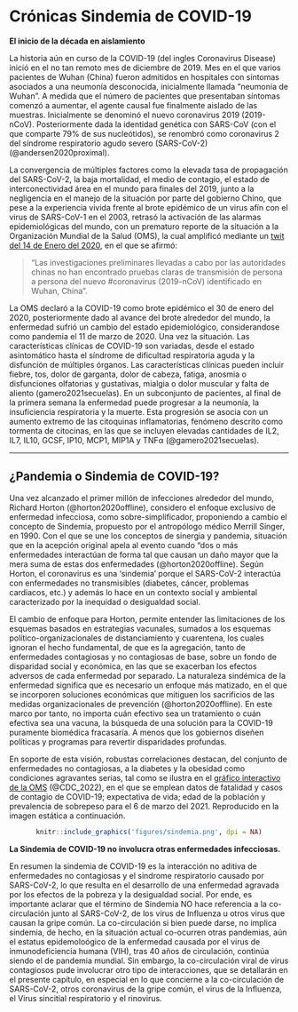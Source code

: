 # Crónicas Sindemia de COVID-19 {#covid}

**El inicio de la década en aislamiento**

La historia aún en curso de la COVID-19 (del ingles Coronavirus Disease) inició en el no tan remoto mes de diciembre de 2019. Mes en el que varios pacientes de Wuhan (China) fueron admitidos en hospitales con síntomas asociados a una neumonía desconocida, inicialmente llamada "neumonía de Wuhan". A medida que el número de pacientes que presentaban síntomas comenzó a aumentar, el agente causal fue finalmente aislado de las muestras. Inicialmente se denominó el nuevo coronavirus 2019 (2019-nCoV). Posteriormente dada la identidad genética con SARS-CoV (con el que comparte 79% de sus nucleótidos), se renombró como  coronavirus 2 del síndrome respiratorio agudo severo (SARS-CoV-2) (@andersen2020proximal). 

La convergencia de múltiples factores como la elevada tasa de propagación del SARS-CoV-2, la baja mortalidad, el medio de contagio, el estado de interconectividad área en el mundo para finales del 2019, junto a la negligencia en el manejo de la situación por parte del gobierno Chino, que pese a la experiencia vivida frente al brote epidémico de un virus afín con el virus de SARS-CoV-1 en el 2003, retrasó la activación de las alarmas epidemiológicas del mundo, con un prematuro reporte de la situación a la Organización Mundial de la Salud (OMS), la cual amplificó mediante un [twit del 14 de Enero del 2020](https://twitter.com/WHO/status/1217043229427761152), en el que se  afirmó:

> "Las investigaciones preliminares llevadas a cabo por las autoridades chinas no han encontrado pruebas claras de transmisión de persona a persona del nuevo #coronavirus (2019-nCoV) identificado en Wuhan, China". 

La OMS declaró a la COVID-19 como brote epidémico el 30 de enero del 2020, posteriormente dado al avance del brote alrededor del mundo, la enfermedad sufrió un cambio del estado epidemiológico, considerandose como pandemia el 11 de marzo de 2020. Una vez la situación. Las características clínicas de COVID-19 son variadas, desde el estado asintomático hasta el síndrome de dificultad respiratoria aguda y la disfunción de múltiples órganos. Las características clínicas pueden incluir fiebre, tos, dolor de garganta, dolor de cabeza, fatiga, anosmia o disfunciones olfatorias y gustativas, mialgia o dolor muscular y falta de aliento (gamero2021secuelas). En un subconjunto de pacientes, al final de la primera semana la enfermedad puede progresar a la neumonía, la insuficiencia respiratoria y la muerte. Esta progresión se asocia con un aumento extremo de las citoquinas inflamatorias, fenómeno descrito como tormenta de citocinas, en las que se incluyen elevadas cantidades de IL2, IL7, IL10, GCSF, IP10, MCP1, MIP1A y TNFα (@gamero2021secuelas).

--------------------
## ¿Pandemia o Sindemia de COVID-19? {#panosin}

Una vez alcanzado el primer millón de infecciones alrededor del mundo, Richard Horton (@horton2020offline), considero el enfoque exclusivo de enfermedad infecciosa, como sobre-simplificador, proponiendo a cambio el concepto de Sindemia, propuesto por el antropólogo médico Merrill Singer, en 1990. Con el que se une los conceptos de sinergia y pandemia, situación que en la acepción original apela al evento cuando "dos o más enfermedades interactúan de forma tal que causan un daño mayor que la mera suma de estas dos enfermedades (@horton2020offline). Según Horton, el coronavirus es una 'sindemia' porque el SARS-CoV-2 interactúa con enfermedades no transmisibles (diabetes, cáncer, problemas cardiacos, etc.) y además lo hace en un contexto social y ambiental caracterizado por la inequidad o desigualdad social. 

El cambio de enfoque para Horton, permite entender las limitaciones de los esquemas basados en estrategias vacunales, sumados a los esquemas político-organizacionales de distanciamiento y cuarentena, los cuales ignoran el hecho fundamental, de que es la agregación, tanto de enfermedades contagiosas y no contagiosas de base, sobre un fondo de disparidad social y económica, en las que se exacerban los efectos adversos de cada enfermedad por separado. La naturaleza sindémica de la enfermedad significa que es necesario un enfoque más matizado, en el que se incorporen soluciones económicas que mitiguen los sacrificios de las medidas organizacionales de prevención (@horton2020offline). En este marco por tanto, no importa cuán efectivo sea un tratamiento o cuán efectiva sea una vacuna, la búsqueda de una solución para la COVID-19 puramente biomédica fracasaría. A menos que los gobiernos diseñen políticas y programas para revertir disparidades profundas. 

En soporte de esta visión,  robustas correlaciones destacan, del conjunto de enfermedades no contagiosas, a la diabetes y la obesidad como condiciones agravantes serias, tal como se ilustra en el [gráfico interactivo de la OMS](https://public.flourish.studio/visualisation/5483097/) (@CDC_2022), en el que se emplean datos de fatalidad y casos de contagio de COVID-19; expectativa de vida; edad de la población y prevalencia de sobrepeso para el 6 de marzo del 2021. Reproducido en la imagen estática a continuación. 

<center>
```r
knitr::include_graphics('figures/sindemia.png', dpi = NA)
```
</center>

**La Sindemia de COVID-19 no involucra otras enfermedades infecciosas.**

En resumen la sindemia de COVID-19 es la interacción no aditiva de enfermedades no contagiosas y el sindrome respiratorio causado por SARS-CoV-2, lo que resulta en el desarrollo de una enfermedad agravada por los efectos de la pobreza y la desigualdad social. Por ende, es importante aclarar que el término de Sindemia NO hace referencia a la co-circulación junto al SARS-CoV-2, de los virus de Influenza u otros virus que causan la gripe común. La co-circulación si bien puede darse, no implica sindemia, de hecho, en la situación actual co-ocurren otras pandemias, aún el estatus epidemoloógico de la enfermedad causada por el virus de inmunodeficiencia humana (VIH), tras 40 años de circulación, continúa siendo el de pandemia mundial. Sin embargo, la co-circulación viral de virus contagiosos pude involucrar otro tipo de interacciones, que se detallarán en el presente capítulo, en especial en lo que concierne a la co-circulación de SARS-CoV-2, otros coronavirus de la gripe común, el virus de la Influenza, el Virus sincitial respiratorio y el rinovirus.